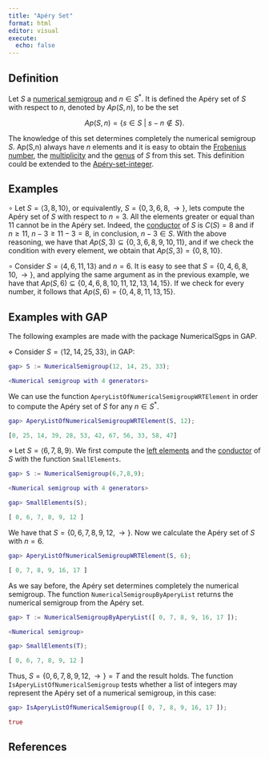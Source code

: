 ```yaml
---
title: "Apéry Set"
format: html
editor: visual
execute:
  echo: false
---
```


## Definition

Let $S$ a [numerical semigroup](Numerical-semigroup.qmd) and $n \in S^*$. It is defined the Apéry set of $S$ with respect to $n$, denoted by $Ap(S,n)$, to be the set

$$
Ap(S,n) = \{s \in S ~ | ~ s - n \not \in S\}.
$$

The knowledge of this set determines completely the numerical semigroup $S$. Ap(S,n) always have $n$ elements and it is easy to obtain the [Frobenius number](Frobenius-number.qmd), the [multiplicity](Multiplicity.qmd) and the [genus](Genus.qmd) of $S$ from this set. This definition could be extended to the [Apéry-set-integer](Apery-set-integer.qmd).

## Examples

$\circ$ Let $S = \langle 3, 8, 10 \rangle$, or equivalently, $S = \{0, 3, 6, 8, \rightarrow \}$, lets compute the Apéry set of $S$ with respect to $n = 3$. All the elements greater or equal than $11$ cannot be in the Apéry set. Indeed, the [conductor](Basic-concepts/Conductor.qmd) of $S$ is $C(S) = 8$ and if $n \ge 11$, $n - 3 \ge 11 - 3 = 8$, in conclusion, $n-3 \in S$. With the above reasoning, we have that $Ap(S, 3) \subseteq \{0, 3, 6, 8, 9, 10, 11\}$, and if we check the condition with every element, we obtain that $Ap(S,3) = \{0, 8, 10\}$.

$\circ$ Consider $S = \langle 4, 6, 11, 13 \rangle$ and $n = 6$. It is easy to see that $S = \{0, 4, 6, 8, 10, \rightarrow \}$, and applying the same argument as in the previous example, we have that $Ap(S,6) \subseteq \{0, 4, 6, 8, 10, 11, 12, 13, 14, 15\}$. If we check for every number, it follows that $Ap(S,6) = \{0, 4, 8, 11, 13, 15\}$.

## Examples with GAP

The following examples are made with the package NumericalSgps in GAP.

$\diamond$ Consider $S = \langle 12, 14, 25, 33 \rangle$, in GAP:

```GAP
gap> S := NumericalSemigroup(12, 14, 25, 33);

<Numerical semigroup with 4 generators>

```

We can use the function `AperyListOfNumericalSemigroupWRTElement` in order to compute the Apéry set of $S$ for any $n \in S^*$.

```GAP
gap> AperyListOfNumericalSemigroupWRTElement(S, 12);

[0, 25, 14, 39, 28, 53, 42, 67, 56, 33, 58, 47]

```

$\diamond$ Let $S = \langle 6,7,8,9 \rangle$. We first compute the [left elements](Left-elements.qmd) and the [conductor](Conductor.qmd) of $S$ with the function `SmallElements`.

```GAP
gap> S := NumericalSemigroup(6,7,8,9);

<Numerical semigroup with 4 generators>

gap> SmallElements(S);

[ 0, 6, 7, 8, 9, 12 ]

```

We have that $S = \{0, 6, 7, 8, 9, 12, \rightarrow \}$. Now we calculate the Apéry set of $S$ with $n = 6$.

```GAP
gap> AperyListOfNumericalSemigroupWRTElement(S, 6);

[ 0, 7, 8, 9, 16, 17 ]

```

As we say before, the Apéry set determines completely the numerical semigroup. The function `NumericalSemigroupByAperyList` returns the numerical semigroup from the Apéry set.

```GAP

gap> T := NumericalSemigroupByAperyList([ 0, 7, 8, 9, 16, 17 ]);

<Numerical semigroup>

gap> SmallElements(T);

[ 0, 6, 7, 8, 9, 12 ]

```

Thus, $S = \{0, 6, 7, 8, 9, 12, \rightarrow \} = T$ and the result holds. The function `IsAperyListOfNumericalSemigroup` tests whether a list of integers may represent the Apéry set of a numerical semigroup, in this case:

```GAP
gap> IsAperyListOfNumericalSemigroup([ 0, 7, 8, 9, 16, 17 ]);

true

```

## References
